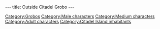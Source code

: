 ---
title: Outside Citadel Grobo
---

{{Character|
Name=Outside Citadel grobo|
Image=Grobo.gif|
Race=[[Grobo]]|
Gender=Male|
Size=Medium|
Age=Adult}}

{{Stub}}

[[Category:Grobos]]
[[Category:Male characters]]
[[Category:Medium characters]]
[[Category:Adult characters]]
[[Category:Citadel Island inhabitants]]